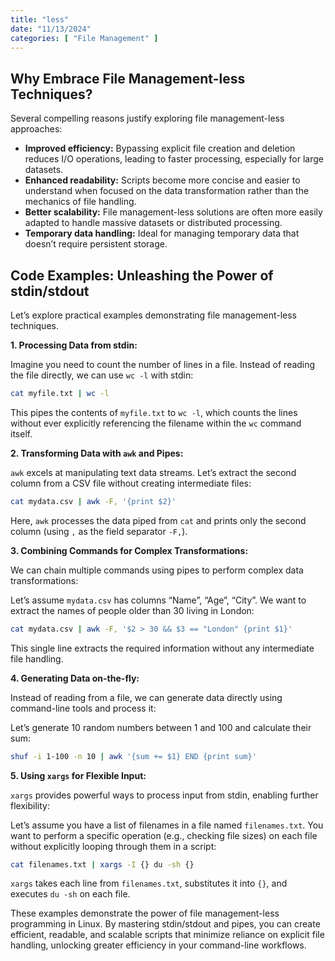 ```yaml
---
title: "less"
date: "11/13/2024"
categories: [ "File Management" ]
---
```

## Why Embrace File Management-less Techniques?

Several compelling reasons justify exploring file management-less approaches:

* **Improved efficiency:** Bypassing explicit file creation and deletion reduces I/O operations, leading to faster processing, especially for large datasets.
* **Enhanced readability:**  Scripts become more concise and easier to understand when focused on the data transformation rather than the mechanics of file handling.
* **Better scalability:**  File management-less solutions are often more easily adapted to handle massive datasets or distributed processing.
* **Temporary data handling:**  Ideal for managing temporary data that doesn't require persistent storage.


## Code Examples: Unleashing the Power of stdin/stdout

Let's explore practical examples demonstrating file management-less techniques.

**1.  Processing Data from stdin:**

Imagine you need to count the number of lines in a file.  Instead of reading the file directly, we can use `wc -l` with stdin:

```bash
cat myfile.txt | wc -l
```

This pipes the contents of `myfile.txt` to `wc -l`, which counts the lines without ever explicitly referencing the filename within the `wc` command itself.


**2. Transforming Data with `awk` and Pipes:**

`awk` excels at manipulating text data streams.  Let's extract the second column from a CSV file without creating intermediate files:

```bash
cat mydata.csv | awk -F, '{print $2}'
```

Here,  `awk` processes the data piped from `cat` and prints only the second column (using `,` as the field separator `-F,`).

**3.  Combining Commands for Complex Transformations:**

We can chain multiple commands using pipes to perform complex data transformations:

Let's assume `mydata.csv` has columns "Name", "Age", "City".  We want to extract the names of people older than 30 living in London:

```bash
cat mydata.csv | awk -F, '$2 > 30 && $3 == "London" {print $1}'
```

This single line extracts the required information without any intermediate file handling.


**4.  Generating Data on-the-fly:**

Instead of reading from a file, we can generate data directly using command-line tools and process it:

Let's generate 10 random numbers between 1 and 100 and calculate their sum:

```bash
shuf -i 1-100 -n 10 | awk '{sum += $1} END {print sum}'
```


**5.  Using `xargs` for Flexible Input:**

`xargs` provides powerful ways to process input from stdin, enabling further flexibility:


Let's assume you have a list of filenames in a file named `filenames.txt`.  You want to perform a specific operation (e.g., checking file sizes) on each file without explicitly looping through them in a script:

```bash
cat filenames.txt | xargs -I {} du -sh {}
```

`xargs` takes each line from `filenames.txt`, substitutes it into `{}`, and executes `du -sh` on each file.


These examples demonstrate the power of  file management-less programming in Linux.  By mastering stdin/stdout and pipes, you can create efficient, readable, and scalable scripts that minimize reliance on explicit file handling, unlocking greater efficiency in your command-line workflows.

